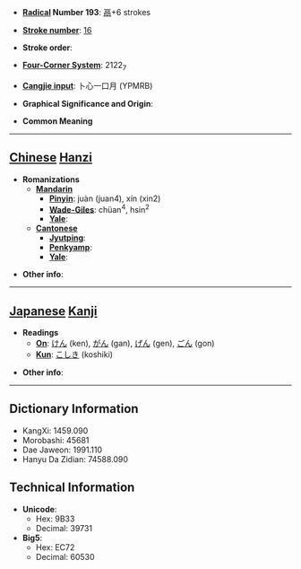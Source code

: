 * '''[[Wiktionary:Chinese radical index| Radical]] Number 193''': [[Wiktionary:Chinese radical index 鬲|鬲]]+6 strokes

* '''[[Wiktionary:Chinese total strokes index|Stroke number]]''': [[Wiktionary:Chinese total strokes index 16|16]]

* '''Stroke order''': 

* '''[[Wiktionary:Chinese four corner index|Four-Corner System]]''': 2122<sub>7</sub>

* '''[[Wiktionary:Chinese Cangjie index|Cangjie input]]''': 卜心一口月 (YPMRB)

* '''Graphical Significance and Origin''': 

* '''Common Meaning'''

----

== [[Chinese]] [[Hanzi]] ==

* '''Romanizations'''
** '''[[Mandarin]]'''
*** '''[[Pinyin]]''': juàn (juan4), xín (xin2)
*** '''[[Wade-Giles]]''': chüan<sup>4</sup>, hsin<sup>2</sup>
*** '''[[Yale]]''': 
** '''[[Cantonese]]'''
*** '''[[Jyutping]]''':
*** '''[[Penkyamp]]''': 
*** '''[[Yale]]''': 

* '''Other info''': 

----

== [[Japanese]] [[Kanji]] ==

* '''Readings'''
** '''[[On]]''': [[けん]] (ken), [[がん]] (gan), [[げん]] (gen), [[ごん]] (gon)
** '''[[Kun]]''': [[こしき]] (koshiki)

* '''Other info''':  

----

== Dictionary Information ==

* KangXi: 1459.090
* Morobashi: 45681
* Dae Jaweon: 1991.110
* Hanyu Da Zidian: 74588.090

== Technical Information ==

* '''Unicode''':
** Hex: 9B33
** Decimal: 39731
* '''Big5''':
** Hex: EC72
** Decimal: 60530